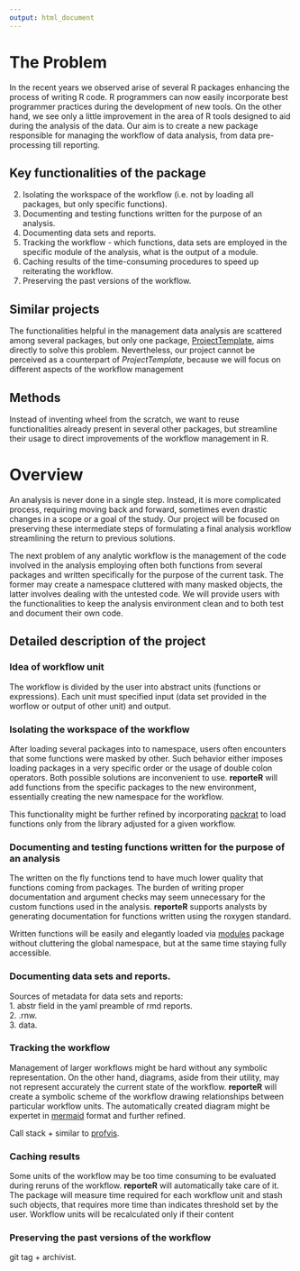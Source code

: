 ```yaml
---
output: html_document
---
```

# The Problem

In the recent years we observed arise of several R packages enhancing the process of writing R code. R programmers can now easily incorporate best programmer practices during the development of new tools. On the other hand, we see only a little improvement in the area of R tools designed to aid during the analysis of the data. Our aim is to create a new package responsible for managing the workflow of data analysis, from data pre-processing till reporting. 

## Key functionalities of the package

2. Isolating the workspace of the workflow (i.e. not by loading all packages, but only specific functions). 
1. Documenting and testing functions written for the purpose of an analysis.
1. Documenting data sets and reports.
2. Tracking the workflow - which functions, data sets are employed in the specific module of the analysis, what is the output of a module.
3. Caching results of the time-consuming procedures to speed up reiterating the workflow.
4. Preserving the past versions of the workflow.

## Similar projects

The functionalities helpful in the management data analysis are scattered among several packages, but only one package, [ProjectTemplate](http://projecttemplate.net/), aims directly to solve this problem. Nevertheless, our project cannot be perceived as a counterpart of *ProjectTemplate*, because we will focus on different aspects of the workflow management

## Methods

Instead of inventing wheel from the scratch, we want to reuse functionalities already present in several other packages, but streamline their usage to direct improvements of the workflow management in R.

# Overview

An analysis is never done in a single step. Instead, it is more complicated process, requiring moving back and forward, sometimes even drastic changes in a scope or a goal of the study. Our project will be focused on preserving these intermediate steps of formulating a final analysis workflow streamlining the return to previous solutions. 

The next problem of any analytic workflow is the management of the code involved in the analysis employing often both functions from several packages and written specifically for the purpose of the current task. The former may create a namespace cluttered with many masked objects, the latter involves dealing with the untested code. We will provide users with the functionalities to keep the analysis environment clean and to both test and document their own code.


## Detailed description of the project

### Idea of workflow unit

The workflow is divided by the user into abstract units (functions or expressions). Each unit must specified input (data set provided in the worflow or output of other unit) and output.

### Isolating the workspace of the workflow

After loading several packages into to namespace, users often encounters that some functions were masked by other. Such behavior either imposes loading packages in a very specific order or the usage of double colon operators. Both possible solutions are inconvenient to use. **reporteR** will  add functions from the specific packages to the new environment, essentially creating the new namespace for the workflow.  

This functionality might be further refined by incorporating [packrat](https://cran.r-project.org/package=packrat) to load functions only from the library adjusted for a given workflow.  

### Documenting and testing functions written for the purpose of an analysis

The written on the fly functions tend to have much lower quality that functions coming from packages. The burden of writing proper documentation and argument checks may seem unnecessary for the custom functions used in the analysis. **reporteR** supports analysts by generating documentation for functions written using the roxygen standard.

Written functions will be easily and elegantly loaded via [modules](https://github.com/klmr/modules) package without cluttering the global namespace, but at the same time staying fully accessible. 

### Documenting data sets and reports.

Sources of metadata for data sets and reports:  
1. abstr field in the yaml preamble of rmd reports.  
2. .rnw.  
3. data.  

### Tracking the workflow

Management of larger workflows might be hard without any symbolic representation. On the other hand, diagrams, aside from their utility, may not represent accurately the current state of the workflow. **reporteR** will create a symbolic scheme of the workflow drawing relationships between particular workflow units. The automatically created diagram might be expertet in [mermaid](https://github.com/knsv/mermaid) format and further refined.

Call stack + similar to [profvis](https://github.com/rstudio/profvis).

### Caching results

Some units of the workflow may be too time consuming to be evaluated during reruns of the workflow. **reporteR** will automatically take care of it. The package will measure time required for each workflow unit and stash such objects, that requires more time than indicates threshold set by the user. Workflow units will be recalculated only if their content

### Preserving the past versions of the workflow

git tag + archivist.
